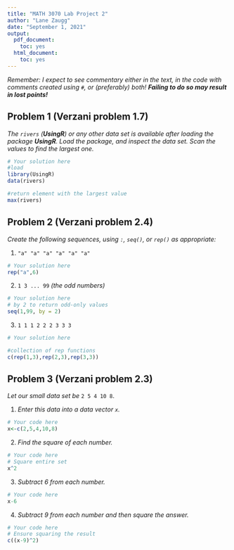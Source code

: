 ---
title: "MATH 3070 Lab Project 2"
author: "Lane Zaugg"
date: "September 1, 2021"
output:
  pdf_document:
    toc: yes
  html_document:
    toc: yes
---

*Remember: I expect to see commentary either in the text, in the code with comments created using `#`, or (preferably) both! **Failing to do so may result in lost points!***

## Problem 1 (Verzani problem 1.7)
*The `rivers` (**UsingR**) or any other data set is available after loading the package **UsingR**. Load the package, and inspect the data set. Scan the values to find the largest one.*

```{r}
# Your solution here
#load
library(UsingR)
data(rivers)

#return element with the largest value
max(rivers)

```

## Problem 2 (Verzani problem 2.4)
*Create the following sequences, using `:`, `seq()`, or `rep()` as appropriate:*

1. `"a" "a" "a" "a" "a" "a"`

```{r}
# Your solution here
rep("a",6)
```

2. `1 3 ... 99` *(the odd numbers)*

```{r}
# Your solution here
# by 2 to return odd-only values
seq(1,99, by = 2)

```

3. `1 1 1 2 2 2 3 3 3`

```{r}
# Your solution here

#collection of rep functions
c(rep(1,3),rep(2,3),rep(3,3))

```

## Problem 3 (Verzani problem 2.3)
*Let our small data set be* `2 5 4 10 8`.

1. *Enter this data into a data vector `x`.*

```{r}
# Your code here
x<-c(2,5,4,10,8)

```

2. *Find the square of each number.*

```{r}
# Your code here
# Square entire set
x^2

```

3. *Subtract 6 from each number.*

```{r}
# Your code here
x-6
```

4. *Subtract 9 from each number and then square the answer.*

```{r}
# Your code here
# Ensure squaring the result
c((x-9)^2)

```